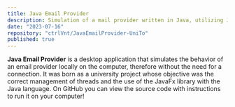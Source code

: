```yaml
---
title: Java Email Provider
description: Simulation of a mail provider written in Java, utilizing JavaFX for the graphical interface.
date: "2023-07-16"
repository: "ctrlVnt/JavaEmailProvider-UniTo"
published: true
---
```


**Java Email Provider** is a desktop application that simulates the behavior of an email provider locally on the computer, therefore without the need for a connection. It was born as a university project whose objective was the correct management of threads and the use of the JavaFx library with the Java language. On GitHub you can view the source code with instructions to run it on your computer!